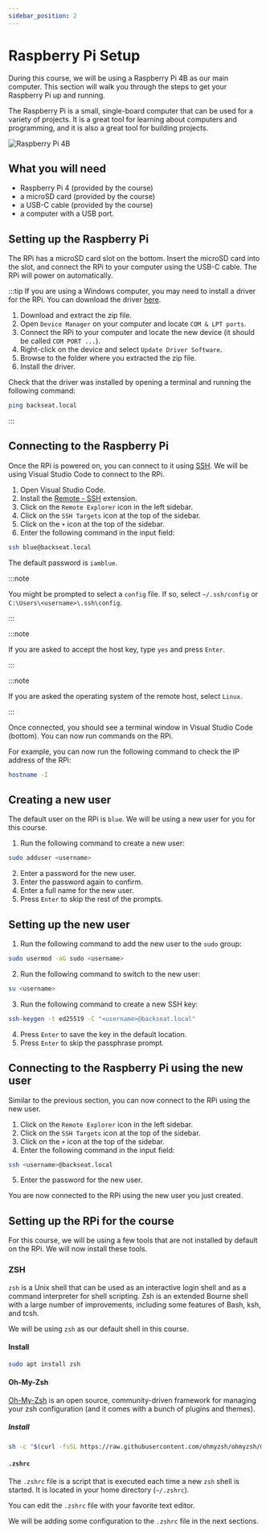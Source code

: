 ```yaml
---
sidebar_position: 2
---
```


# Raspberry Pi Setup

During this course, we will be using a Raspberry Pi 4B as our main computer.
This section will walk you through the steps to get your Raspberry Pi up and running.

The Raspberry Pi is a small, single-board computer that can be used for a variety of projects.
It is a great tool for learning about computers and programming, and it is also a great tool for building projects.

![Raspberry Pi 4B](https://upload.wikimedia.org/wikipedia/commons/thumb/1/10/Raspberry_Pi_4_Model_B_-_Top.jpg/1920px-Raspberry_Pi_4_Model_B_-_Top.jpg)

## What you will need

- Raspberry Pi 4 (provided by the course)
- a microSD card (provided by the course)
- a USB-C cable (provided by the course)
- a computer with a USB port.

## Setting up the Raspberry Pi

The RPi has a microSD card slot on the bottom.
Insert the microSD card into the slot, and connect the RPi to your computer using the USB-C cable.
The RPi will power on automatically.

:::tip
If you are using a Windows computer, you may need to install a driver for the RPi.
You can download the driver [here](https://modclouddownloadprod.blob.core.windows.net/shared/mod-duo-rndis.zip).

1. Download and extract the zip file.
2. Open `Device Manager` on your computer and locate `COM & LPT ports`.
3. Connect the RPi to your computer and locate the new device (it should be called `COM PORT ...`).
4. Right-click on the device and select `Update Driver Software`.
5. Browse to the folder where you extracted the zip file.
6. Install the driver.

Check that the driver was installed by opening a terminal and running the following command:

```bash
ping backseat.local
```

:::

## Connecting to the Raspberry Pi

Once the RPi is powered on, you can connect to it using [SSH](https://en.wikipedia.org/wiki/Secure_Shell).
We will be using Visual Studio Code to connect to the RPi.

1. Open Visual Studio Code.
2. Install the [Remote - SSH](https://marketplace.visualstudio.com/items?itemName=ms-vscode-remote.remote-ssh) extension.
3. Click on the `Remote Explorer` icon in the left sidebar.
4. Click on the `SSH Targets` icon at the top of the sidebar.
5. Click on the `+` icon at the top of the sidebar.
6. Enter the following command in the input field:

```bash
ssh blue@backseat.local
```

The default password is `iamblue`.

:::note

You might be prompted to select a `config` file.
If so, select `~/.ssh/config` or `C:\Users\<username>\.ssh\config`.

:::

:::note

If you are asked to accept the host key, type `yes` and press `Enter`.

:::

:::note

If you are asked the operating system of the remote host, select `Linux`.

:::

Once connected, you should see a terminal window in Visual Studio Code (bottom).
You can now run commands on the RPi.

For example, you can now run the following command to check the IP address of the RPi:

```bash
hostname -I
```

## Creating a new user

The default user on the RPi is `blue`.
We will be using a new user for you for this course.

1. Run the following command to create a new user:

```bash
sudo adduser <username>
```

2. Enter a password for the new user.
3. Enter the password again to confirm.
4. Enter a full name for the new user.
5. Press `Enter` to skip the rest of the prompts.

## Setting up the new user

1. Run the following command to add the new user to the `sudo` group:

```bash
sudo usermod -aG sudo <username>
```

2. Run the following command to switch to the new user:

```bash
su <username>
```

3. Run the following command to create a new SSH key:

```bash
ssh-keygen -t ed25519 -C "<username>@backseat.local"
```

4. Press `Enter` to save the key in the default location.
5. Press `Enter` to skip the passphrase prompt.

## Connecting to the Raspberry Pi using the new user

Similar to the previous section, you can now connect to the RPi using the new user.

1. Click on the `Remote Explorer` icon in the left sidebar.
2. Click on the `SSH Targets` icon at the top of the sidebar.
3. Click on the `+` icon at the top of the sidebar.
4. Enter the following command in the input field:

```bash
ssh <username>@backseat.local
```

5. Enter the password for the new user.

You are now connected to the RPi using the new user you just created.

## Setting up the RPi for the course

For this course, we will be using a few tools that are not installed by default on the RPi.
We will now install these tools.

### ZSH

`zsh` is a Unix shell that can be used as an interactive login shell and as a
command interpreter for shell scripting. Zsh is an extended Bourne shell with a
large number of improvements, including some features of Bash, ksh, and tcsh.

We will be using `zsh` as our default shell in this course.

#### Install

```bash
sudo apt install zsh
```

#### Oh-My-Zsh

[Oh-My-Zsh](https://ohmyz.sh/) is an open source, community-driven framework
for managing your zsh configuration (and it comes with a bunch of plugins and
themes).

##### Install

```bash
sh -c "$(curl -fsSL https://raw.githubusercontent.com/ohmyzsh/ohmyzsh/master/tools/install.sh)"
```

#### `.zshrc`

The `.zshrc` file is a script that is executed each time a new `zsh` shell is
started. It is located in your home directory (`~/.zshrc`).

You can edit the `.zshrc` file with your favorite text editor.

We will be adding some configuration to the `.zshrc` file in the next sections.
